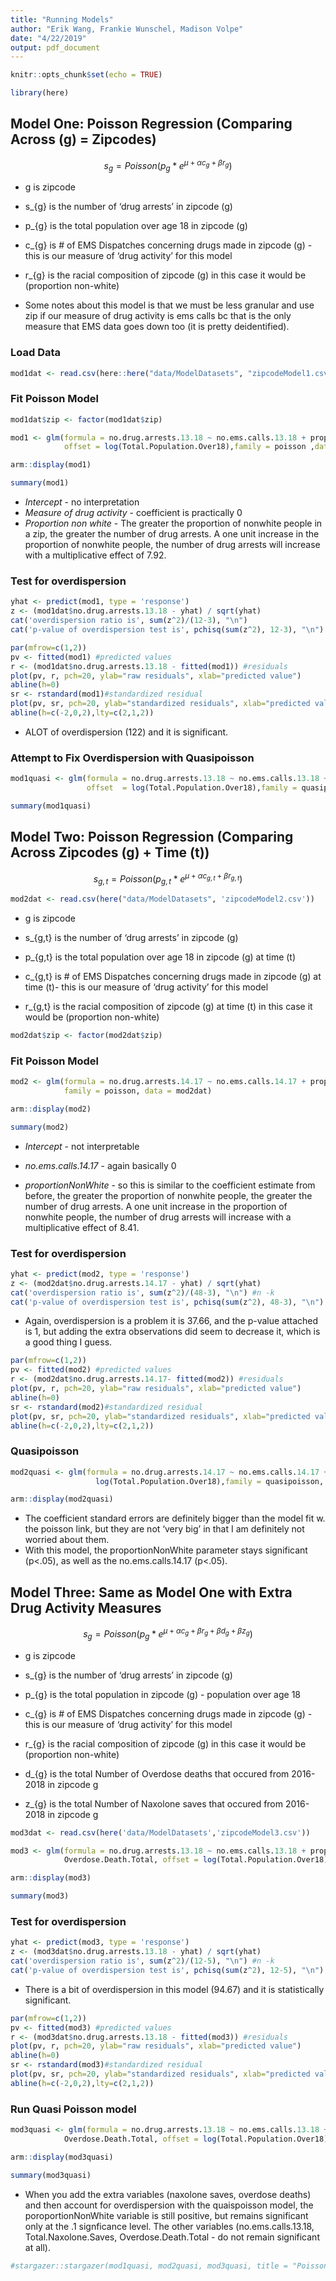 ```yaml
---
title: "Running Models"
author: "Erik Wang, Frankie Wunschel, Madison Volpe"
date: "4/22/2019"
output: pdf_document
---
```


```r
knitr::opts_chunk$set(echo = TRUE)
```

```r
library(here)
```

## Model One: Poisson Regression (Comparing Across (g) = Zipcodes)

$$
s_{g} = Poisson(p_{g} * e^{\mu + \alpha c_{g} + \beta r_{g}}) 
$$


* g is zipcode 

* s_{g} is the number of 'drug arrests' in zipcode (g)

* p_{g} is the total population over age 18 in zipcode (g) 

* c_{g} is # of EMS Dispatches concerning drugs made in zipcode (g) - this is our measure of 'drug activity' for this model

* r_{g} is the racial composition of zipcode (g) in this case it would be (proportion non-white)

* Some notes about this model is that we must be less granular and use zip if our measure of drug activity is ems calls bc that is the only measure that EMS data goes down too (it is pretty deidentified). 

### Load Data 

```r
mod1dat <- read.csv(here::here("data/ModelDatasets", "zipcodeModel1.csv"))
```

### Fit Poisson Model

```r
mod1dat$zip <- factor(mod1dat$zip)
```

```r
mod1 <- glm(formula = no.drug.arrests.13.18 ~ no.ems.calls.13.18 + proportionNonWhite, 
            offset = log(Total.Population.Over18),family = poisson ,data = mod1dat)

arm::display(mod1)
```

```r
summary(mod1)
```

* *Intercept* - no interpretation
* *Measure of drug activity* - coefficient is practically 0
* *Proportion non white* - The greater the proportion of nonwhite people in a zip, the greater the number of drug arrests. A one unit increase in the proportion of nonwhite people, the number of drug arrests will increase with a multiplicative effect of 7.92. 

### Test for overdispersion

```r
yhat <- predict(mod1, type = 'response')
z <- (mod1dat$no.drug.arrests.13.18 - yhat) / sqrt(yhat)
cat('overdispersion ratio is', sum(z^2)/(12-3), "\n")
cat('p-value of overdispersion test is', pchisq(sum(z^2), 12-3), "\n")
```

```r
par(mfrow=c(1,2))
pv <- fitted(mod1) #predicted values 
r <- (mod1dat$no.drug.arrests.13.18 - fitted(mod1)) #residuals
plot(pv, r, pch=20, ylab="raw residuals", xlab="predicted value")
abline(h=0)
sr <- rstandard(mod1)#standardized residual 
plot(pv, sr, pch=20, ylab="standardized residuals", xlab="predicted value")
abline(h=c(-2,0,2),lty=c(2,1,2))
```

* ALOT of overdispersion (122) and it is significant.  

### Attempt to Fix Overdispersion with Quasipoisson 

```r
mod1quasi <- glm(formula = no.drug.arrests.13.18 ~ no.ems.calls.13.18 + proportionNonWhite, 
                 offset  = log(Total.Population.Over18),family = quasipoisson ,data = mod1dat)
```

```r
summary(mod1quasi)
```

## Model Two: Poisson Regression (Comparing Across Zipcodes (g) + Time (t))

$$
s_{g,t} = Poisson(p_{g,t} * e^{\mu + \alpha c_{g,t} + \beta r_{g,t}}) 
$$

```r
mod2dat <- read.csv(here("data/ModelDatasets", 'zipcodeModel2.csv'))
```

* g is zipcode 

* s_{g,t} is the number of 'drug arrests' in zipcode (g)

* p_{g,t} is the total population over age 18 in zipcode (g) at time (t) 

* c_{g,t} is # of EMS Dispatches concerning drugs made in zipcode (g)  at time (t)- this is our measure of 'drug activity' for this model

* r_{g,t} is the racial composition of zipcode (g) at time (t) in this case it would be (proportion non-white)

```r
mod2dat$zip <- factor(mod2dat$zip)
```

### Fit Poisson Model

```r
mod2 <- glm(formula = no.drug.arrests.14.17 ~ no.ems.calls.14.17 + proportionNonWhite, offset = log(Total.Population.Over18),
            family = poisson, data = mod2dat)

arm::display(mod2)
```

```r
summary(mod2)
```

* *Intercept* - not interpretable 

* *no.ems.calls.14.17* - again basically 0 

* *proportionNonWhite* - so this is similar to the coefficient estimate from before, the greater the proportion of nonwhite people, the greater the number of drug arrests. A one unit increase in the proportion of nonwhite people, the number of drug arrests will increase with a multiplicative effect of 8.41.

### Test for overdispersion 

```r
yhat <- predict(mod2, type = 'response')
z <- (mod2dat$no.drug.arrests.14.17 - yhat) / sqrt(yhat)
cat('overdispersion ratio is', sum(z^2)/(48-3), "\n") #n -k 
cat('p-value of overdispersion test is', pchisq(sum(z^2), 48-3), "\n")
```

* Again, overdispersion is a problem it is 37.66, and the p-value attached is 1, but adding the extra observations did seem to decrease it, which is a good thing I guess. 

```r
par(mfrow=c(1,2))
pv <- fitted(mod2) #predicted values 
r <- (mod2dat$no.drug.arrests.14.17- fitted(mod2)) #residuals
plot(pv, r, pch=20, ylab="raw residuals", xlab="predicted value")
abline(h=0)
sr <- rstandard(mod2)#standardized residual 
plot(pv, sr, pch=20, ylab="standardized residuals", xlab="predicted value")
abline(h=c(-2,0,2),lty=c(2,1,2))
```

### Quasipoisson 

```r
mod2quasi <- glm(formula = no.drug.arrests.14.17 ~ no.ems.calls.14.17 + proportionNonWhite, offset =
                   log(Total.Population.Over18),family = quasipoisson, data = mod2dat)

arm::display(mod2quasi) 
```

* The coefficient standard errors are definitely bigger than the model fit w. the poisson link, but they are not 'very big' in that I am definitely not worried about them. 
* With this model, the proportionNonWhite parameter stays significant (p<.05), as well as the no.ems.calls.14.17 (p<.05). 

## Model Three: Same as Model One with Extra Drug Activity Measures 

$$
s_{g} = Poisson(p_{g} * e^{\mu + \alpha c_{g} + \beta r_{g} + \beta d_{g} + \beta z_{g}}) 
$$

* g is zipcode 

* s_{g} is the number of 'drug arrests' in zipcode (g)

* p_{g} is the total population in zipcode (g) - population over age 18 

* c_{g} is # of EMS Dispatches concerning drugs made in zipcode (g) - this is our measure of 'drug activity' for this model

* r_{g} is the racial composition of zipcode (g) in this case it would be (proportion non-white)

* d_{g} is the total Number of Overdose deaths that occured from 2016-2018 in zipcode g 
 
* z_{g} is the total Number of Naxolone saves that occured from 2016-2018 in zipcode g

```r
mod3dat <- read.csv(here('data/ModelDatasets','zipcodeModel3.csv'))
```

```r
mod3 <- glm(formula = no.drug.arrests.13.18 ~ no.ems.calls.13.18 + proportionNonWhite + Total.Naxolone.Saves +
            Overdose.Death.Total, offset = log(Total.Population.Over18),family = poisson, data = mod3dat)

arm::display(mod3) 
```

```r
summary(mod3)
```

### Test for overdispersion 

```r
yhat <- predict(mod3, type = 'response')
z <- (mod3dat$no.drug.arrests.13.18 - yhat) / sqrt(yhat)
cat('overdispersion ratio is', sum(z^2)/(12-5), "\n") #n -k 
cat('p-value of overdispersion test is', pchisq(sum(z^2), 12-5), "\n")
```

* There is a bit of overdispersion in this model (94.67) and it is statistically significant. 

```r
par(mfrow=c(1,2))
pv <- fitted(mod3) #predicted values 
r <- (mod3dat$no.drug.arrests.13.18 - fitted(mod3)) #residuals
plot(pv, r, pch=20, ylab="raw residuals", xlab="predicted value")
abline(h=0)
sr <- rstandard(mod3)#standardized residual 
plot(pv, sr, pch=20, ylab="standardized residuals", xlab="predicted value")
abline(h=c(-2,0,2),lty=c(2,1,2))
```

### Run Quasi Poisson model 

```r
mod3quasi <- glm(formula = no.drug.arrests.13.18 ~ no.ems.calls.13.18 + proportionNonWhite + Total.Naxolone.Saves +
            Overdose.Death.Total, offset = log(Total.Population.Over18),family = quasipoisson, data = mod3dat)

arm::display(mod3quasi) 
```

```r
summary(mod3quasi)
```

* When you add the extra variables (naxolone saves, overdose deaths) and then account for overdispersion with the quaispoisson model, the poroportionNonWhite variable is still positive, but remains significant only at the .1 signficance level. The other variables (no.ems.calls.13.18, Total.Naxolone.Saves, Overdose.Death.Total - do not remain significant at all). 

```r
#stargazer::stargazer(mod1quasi, mod2quasi, mod3quasi, title = "Poisson Regression Results", no.space = TRUE)
```

\begin{table}[!htbp] \centering 
  \caption{Poisson Regression Results} 
  \label{} 
\begin{tabular}{@{\extracolsep{5pt}}lccc} 
\\[-1.8ex]\hline 
\hline \\[-1.8ex] 
 & \multicolumn{3}{c}{\textit{Dependent variable:}} \\ 
\cline{2-4} 
\\[-1.8ex] & no.drug.arrests.13.18 & no.drug.arrests.14.17 & no.drug.arrests.13.18 \\ 
\\[-1.8ex] & (1) & (2) & (3)\\ 
\hline \\[-1.8ex] 
 no.ems.calls.13.18 & 0.0001 &  & 0.0005 \\ 
  & (0.0001) &  & (0.0003) \\ 
  no.ems.calls.14.17 &  & 0.001$^{**}$ &  \\ 
  &  & (0.0003) &  \\ 
  proportionNonWhite & 2.070$^{***}$ & 2.126$^{***}$ & 1.320$^{*}$ \\ 
  & (0.467) & (0.297) & (0.563) \\ 
  Total.Naxolone.Saves &  &  & $-$0.007 \\ 
  &  &  & (0.006) \\ 
  Overdose.Death.Total &  &  & $-$0.005 \\ 
  &  &  & (0.012) \\ 
  Constant & $-$4.369$^{***}$ & $-$6.073$^{***}$ & $-$3.680$^{***}$ \\ 
  & (0.251) & (0.160) & (0.447) \\ 
 \hline \\[-1.8ex] 
Observations & 12 & 48 & 12 \\ 
\hline 
\hline \\[-1.8ex] 
\textit{Note:}  & \multicolumn{3}{r}{$^{*}$p$<$0.1; $^{**}$p$<$0.05; $^{***}$p$<$0.01} \\ 
\end{tabular} 
\end{table} 